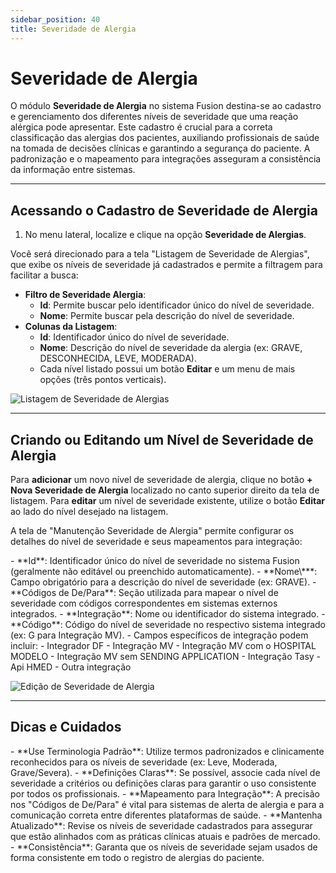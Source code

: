 ```yaml
---
sidebar_position: 40
title: Severidade de Alergia
---
```



# Severidade de Alergia

O módulo **Severidade de Alergia** no sistema Fusion destina-se ao cadastro e gerenciamento dos diferentes níveis de severidade que uma reação alérgica pode apresentar. Este cadastro é crucial para a correta classificação das alergias dos pacientes, auxiliando profissionais de saúde na tomada de decisões clínicas e garantindo a segurança do paciente. A padronização e o mapeamento para integrações asseguram a consistência da informação entre sistemas.

---

## Acessando o Cadastro de Severidade de Alergia

1.  No menu lateral, localize e clique na opção **Severidade de Alergias**.

Você será direcionado para a tela "Listagem de Severidade de Alergias", que exibe os níveis de severidade já cadastrados e permite a filtragem para facilitar a busca:

-   **Filtro de Severidade Alergia**:
    -   **Id**: Permite buscar pelo identificador único do nível de severidade.
    -   **Nome**: Permite buscar pela descrição do nível de severidade.
-   **Colunas da Listagem**:
    -   **Id**: Identificador único do nível de severidade.
    -   **Nome**: Descrição do nível de severidade da alergia (ex: GRAVE, DESCONHECIDA, LEVE, MODERADA).
    -   Cada nível listado possui um botão **Editar** e um menu de mais opções (três pontos verticais).

![Listagem de Severidade de Alergias](/img/lista_sev_alergia.png)

---

## Criando ou Editando um Nível de Severidade de Alergia

Para **adicionar** um novo nível de severidade de alergia, clique no botão **+ Nova Severidade de Alergia** localizado no canto superior direito da tela de listagem.
Para **editar** um nível de severidade existente, utilize o botão **Editar** ao lado do nível desejado na listagem.

A tela de "Manutenção Severidade de Alergia" permite configurar os detalhes do nível de severidade e seus mapeamentos para integração:

<Admonition type="info" title="Campos de Cadastro da Severidade de Alergia">
-   **Id**: Identificador único do nível de severidade no sistema Fusion (geralmente não editável ou preenchido automaticamente).
-   **Nome\***: Campo obrigatório para a descrição do nível de severidade (ex: GRAVE).
-   **Códigos de De/Para**: Seção utilizada para mapear o nível de severidade com códigos correspondentes em sistemas externos integrados.
    -   **Integração**: Nome ou identificador do sistema integrado.
    -   **Código**: Código do nível de severidade no respectivo sistema integrado (ex: G para Integração MV).
    -   Campos específicos de integração podem incluir:
        -   Integrador DF
        -   Integração MV
        -   Integração MV com o HOSPITAL MODELO
        -   Integração MV sem SENDING APPLICATION
        -   Integração Tasy
        -   Api HMED
        -   Outra integração
</Admonition>

![Edição de Severidade de Alergia](/img/edit_sev_alergia.png)

---

## Dicas e Cuidados

<Admonition type="tip" title="Boas Práticas no Cadastro de Severidade de Alergia">
-   **Use Terminologia Padrão**: Utilize termos padronizados e clinicamente reconhecidos para os níveis de severidade (ex: Leve, Moderada, Grave/Severa).
-   **Definições Claras**: Se possível, associe cada nível de severidade a critérios ou definições claras para garantir o uso consistente por todos os profissionais.
-   **Mapeamento para Integração**: A precisão nos "Códigos de De/Para" é vital para sistemas de alerta de alergia e para a comunicação correta entre diferentes plataformas de saúde.
-   **Mantenha Atualizado**: Revise os níveis de severidade cadastrados para assegurar que estão alinhados com as práticas clínicas atuais e padrões de mercado.
-   **Consistência**: Garanta que os níveis de severidade sejam usados de forma consistente em todo o registro de alergias do paciente.
</Admonition>